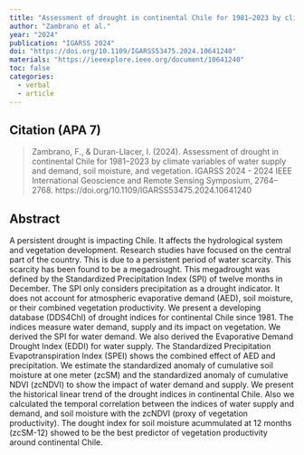 ```yaml
---
title: "Assessment of drought in continental Chile for 1981–2023 by climate variables of water supply and demand, soil moisture, and vegetation"
author: "Zambrano et al."
year: "2024"
publication: "IGARSS 2024"
doi: "https://doi.org/10.1109/IGARSS53475.2024.10641240"
materials: "https://ieeexplore.ieee.org/document/10641240"
toc: false
categories:
  - verbal
  - article
---
```


## Citation (APA 7)

> Zambrano, F., & Duran-Llacer, I. (2024). Assessment of drought in continental Chile for 1981–2023 by climate variables of water supply and demand, soil moisture, and vegetation. IGARSS 2024 - 2024 IEEE International Geoscience and Remote Sensing Symposium, 2764–2768. https://doi.org/10.1109/IGARSS53475.2024.10641240



## Abstract

A persistent drought is impacting Chile. It affects the hydrological system and vegetation development. Research studies have focused on the central part of the country. This is due to a persistent period of water scarcity. This scarcity has been found to be a megadrought. This megadrought was defined by the Standardized Precipitation Index (SPI) of twelve months in December. The SPI only considers precipitation as a drought indicator. It does not account for atmospheric evaporative demand (AED), soil moisture, or their combined vegetation productivity. We present a developing database (DDS4Chl) of drought indices for continental Chile since 1981. The indices measure water demand, supply and its impact on vegetation. We derived the SPI for water demand. We also derived the Evaporative Demand Drought Index (EDDI) for water supply. The Standardized Precipitation Evapotranspiration Index (SPEI) shows the combined effect of AED and precipitation. We estimate the standardized anomaly of cumulative soil moisture at one meter (zcSM) and the standardized anomaly of cumulative NDVI (zcNDVI) to show the impact of water demand and supply. We present the historical linear trend of the drought indices in continental Chile. Also we calculated the temporal correlation between the indices of water supply and demand, and soil moisture with the zcNDVI (proxy of vegetation productivity). The dought index for soil moisture acummulated at 12 months (zcSM-12) showed to be the best predictor of vegetation productivity around continental Chile.
